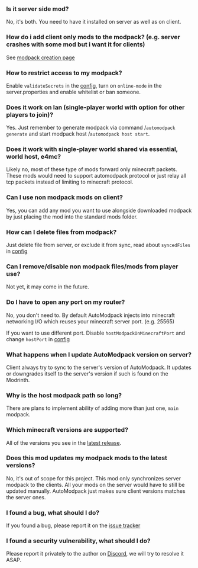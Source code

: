 ### Is it server side mod?
No, it's both. You need to have it installed on server as well as on client.

### How do i add client only mods to the modpack? (e.g. server crashes with some mod but i want it for clients)
See [modpack creation page](https://github.com/Skidamek/AutoModpack/wiki/Modpack-Creation)

### How to restrict access to my modpack?
Enable `validateSecrets` in the [config](configuration/server-config), turn on `online-mode` in the server.properties and enable whitelist or ban someone.

### Does it work on lan (single-player world with option for other players to join)?
Yes. Just remember to generate modpack via command /`automodpack generate` and start modpack host /`automodpack host start`.

### Does it work with single-player world shared via essential, world host, e4mc?
Likely no, most of these type of mods forward only minecraft packets. These mods would need to support automodpack protocol or just relay all tcp packets instead of limiting to minecraft protocol.

### Can I use non modpack mods on client?
Yes, you can add any mod you want to use alongside downloaded modpack by just placing the mod into the standard mods folder.

### How can I delete files from modpack?
Just delete file from server, or exclude it from sync, read about `syncedFiles` in [config](https://github.com/Skidamek/AutoModpack/wiki/Configuration#server-config-file)

### Can I remove/disable non modpack files/mods from player use?
Not yet, it may come in the future.

### Do I have to open any port on my router?
No, you don't need to. By default AutoModpack injects into minecraft networking I/O which reuses your minecraft server port. (e.g. 25565)

If you want to use different port. Disable `hostModpackOnMinecraftPort` and change `hostPort` in [config](https://github.com/Skidamek/AutoModpack/wiki/Configuration#server-config-file)

### What happens when I update AutoModpack version on server?
Client always try to sync to the server's version of AutoModpack. It updates or downgrades itself to the server's version if such is found on the Modrinth.

### Why is the host modpack path so long?
There are plans to implement ability of adding more than just one, `main` modpack.

### Which minecraft versions are supported?
All of the versions you see in the [latest release](https://github.com/Skidamek/AutoModpack/releases/latest).

### Does this mod updates my modpack mods to the latest versions?
No, it's out of scope for this project. This mod only synchronizes server modpack to the clients. All your mods on the server would have to still be updated manually. AutoModpack just makes sure client versions matches the server ones.

### I found a bug, what should I do?
If you found a bug, please report it on the [issue tracker](https://github.com/Skidamek/AutoModpack/issues)

### I found a security vulnerability, what should I do?
Please report it privately to the author on [Discord](https://discordapp.com/users/464522287618457631), we will try to resolve it ASAP.